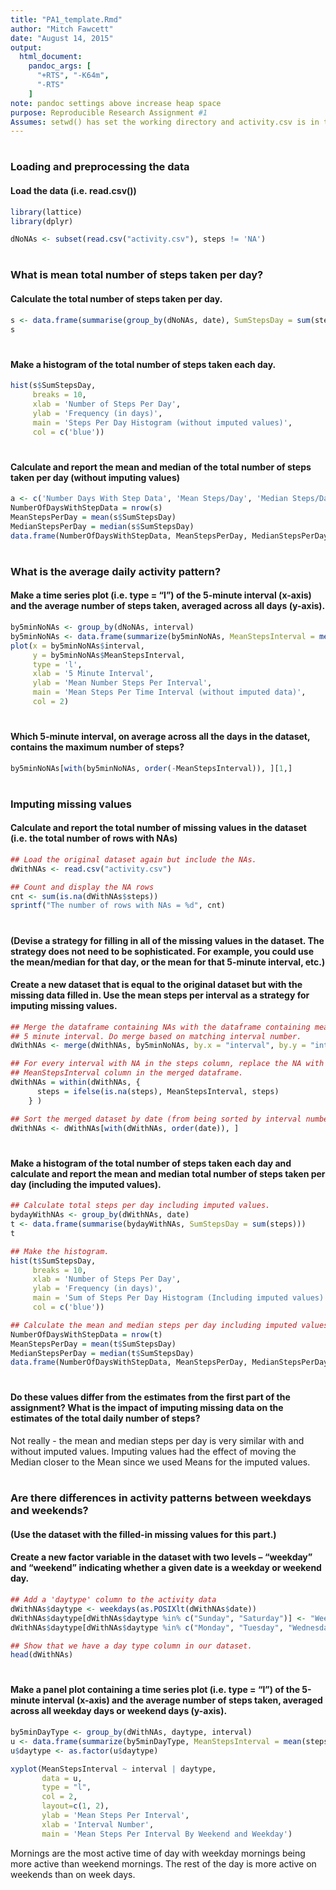 ```yaml
---
title: "PA1_template.Rmd"
author: "Mitch Fawcett"
date: "August 14, 2015"
output:
  html_document:
    pandoc_args: [
      "+RTS", "-K64m",
      "-RTS"
    ]
note: pandoc settings above increase heap space
purpose: Reproducible Research Assignment #1
Assumes: setwd() has set the working directory and activity.csv is in the directory.    
---
```


#
### Loading and preprocessing the data
#### Load the data (i.e. read.csv())
```r
library(lattice)
library(dplyr)
```

```r
dNoNAs <- subset(read.csv("activity.csv"), steps != 'NA')

```

#
### What is mean total number of steps taken per day?
#### Calculate the total number of steps taken per day.
```r
s <- data.frame(summarise(group_by(dNoNAs, date), SumStepsDay = sum(steps)))
s

```

#
#### Make a histogram of the total number of steps taken each day.

```r
hist(s$SumStepsDay, 
     breaks = 10, 
     xlab = 'Number of Steps Per Day', 
     ylab = 'Frequency (in days)', 
     main = 'Steps Per Day Histogram (without imputed values)',
     col = c('blue'))

```

#
#### Calculate and report the mean and median of the total number of steps taken per day (without imputing values)

```r
a <- c('Number Days With Step Data', 'Mean Steps/Day', 'Median Steps/Day')
NumberOfDaysWithStepData = nrow(s)
MeanStepsPerDay = mean(s$SumStepsDay)
MedianStepsPerDay = median(s$SumStepsDay)
data.frame(NumberOfDaysWithStepData, MeanStepsPerDay, MedianStepsPerDay) 

```

#
### What is the average daily activity pattern?
#### Make a time series plot (i.e. type = "l") of the 5-minute interval (x-axis) and the average number of steps taken, averaged across all days (y-axis).
```r
by5minNoNAs <- group_by(dNoNAs, interval)
by5minNoNAs <- data.frame(summarize(by5minNoNAs, MeanStepsInterval = mean(steps)))
plot(x = by5minNoNAs$interval, 
     y = by5minNoNAs$MeanStepsInterval, 
     type = 'l',
     xlab = '5 Minute Interval',
     ylab = 'Mean Number Steps Per Interval',
     main = 'Mean Steps Per Time Interval (without imputed data)',
     col = 2)

```

#
#### Which 5-minute interval, on average across all the days in the dataset, contains the maximum number of steps?
```r
by5minNoNAs[with(by5minNoNAs, order(-MeanStepsInterval)), ][1,]

```

#
### Imputing missing values
#### Calculate and report the total number of missing values in the dataset (i.e. the total number of rows with NAs)

```r
## Load the original dataset again but include the NAs.
dWithNAs <- read.csv("activity.csv")

## Count and display the NA rows
cnt <- sum(is.na(dWithNAs$steps))
sprintf("The number of rows with NAs = %d", cnt)

```

#
#### (Devise a strategy for filling in all of the missing values in the dataset. The strategy does not need to be sophisticated. For example, you could use the mean/median for that day, or the mean for that 5-minute interval, etc.)

#### Create a new dataset that is equal to the original dataset but with the missing data filled in. Use the mean steps per interval as a strategy for imputing missing values.

```r


## Merge the dataframe containing NAs with the dataframe containing mean steps per 
## 5 minute interval. Do merge based on matching interval number.
dWithNAs <- merge(dWithNAs, by5minNoNAs, by.x = "interval", by.y = "interval")

## For every interval with NA in the steps column, replace the NA with value in the 
## MeanStepsInterval column in the merged dataframe.
dWithNAs = within(dWithNAs, { 
      steps = ifelse(is.na(steps), MeanStepsInterval, steps) 
    } )

## Sort the merged dataset by date (from being sorted by interval number).
dWithNAs <- dWithNAs[with(dWithNAs, order(date)), ]
```

#
#### Make a histogram of the total number of steps taken each day and calculate and report the mean and median total number of steps taken per day (including the imputed values). 

```r
## Calculate total steps per day including imputed values.
bydayWithNAs <- group_by(dWithNAs, date)
t <- data.frame(summarise(bydayWithNAs, SumStepsDay = sum(steps)))
t

## Make the histogram.
hist(t$SumStepsDay, 
     breaks = 10, 
     xlab = 'Number of Steps Per Day', 
     ylab = 'Frequency (in days)', 
     main = 'Sum of Steps Per Day Histogram (Including imputed values)',
     col = c('blue'))

## Calculate the mean and median steps per day including imputed values.
NumberOfDaysWithStepData = nrow(t)
MeanStepsPerDay = mean(t$SumStepsDay)
MedianStepsPerDay = median(t$SumStepsDay)
data.frame(NumberOfDaysWithStepData, MeanStepsPerDay, MedianStepsPerDay) 

```

#
#### Do these values differ from the estimates from the first part of the assignment? What is the impact of imputing missing data on the estimates of the total daily number of steps?

Not really - the mean and median steps per day is very similar with and without imputed values. Imputing values had the effect of moving the Median closer to the Mean since we used Means for the imputed values.

#
### Are there differences in activity patterns between weekdays and weekends?
#### (Use the dataset with the filled-in missing values for this part.)
#### Create a new factor variable in the dataset with two levels – “weekday” and “weekend” indicating whether a given date is a weekday or weekend day.

```r
## Add a 'daytype' column to the activity data
dWithNAs$daytype <- weekdays(as.POSIXlt(dWithNAs$date))
dWithNAs$daytype[dWithNAs$daytype %in% c("Sunday", "Saturday")] <- "Weekend"
dWithNAs$daytype[dWithNAs$daytype %in% c("Monday", "Tuesday", "Wednesday", "Thursday", "Friday")] <- "Weekday"

## Show that we have a day type column in our dataset.
head(dWithNAs)

```

#
#### Make a panel plot containing a time series plot (i.e. type = "l") of the 5-minute interval (x-axis) and the average number of steps taken, averaged across all weekday days or weekend days (y-axis). 

```r
by5minDayType <- group_by(dWithNAs, daytype, interval)
u <- data.frame(summarize(by5minDayType, MeanStepsInterval = mean(steps)))
u$daytype <- as.factor(u$daytype)

xyplot(MeanStepsInterval ~ interval | daytype,
       data = u,
       type = "l",
       col = 2,
       layout=c(1, 2),
       ylab = 'Mean Steps Per Interval',
       xlab = 'Interval Number',
       main = 'Mean Steps Per Interval By Weekend and Weekday')

```

Mornings are the most active time of day with weekday mornings being more active than weekend mornings.  The rest of the day is more active on weekends than on week days.